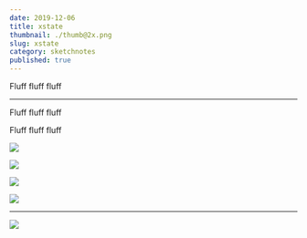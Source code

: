 ```yaml
---
date: 2019-12-06
title: xstate
thumbnail: ./thumb@2x.png
slug: xstate
category: sketchnotes
published: true
---
```



<SketchesContainer>

Fluff fluff fluff

<hr />

Fluff fluff fluff

Fluff fluff fluff

![](./AdvancedJS_1@2x.png)

![](./AdvancedJS_2@2x.png)

![](./AdvancedJS_3@2x.png)

![](./AdvancedJS_4@2x.png)

---

<FullSketchnote coursename="Build Web Apps with Gatsby and Contentful" courselink="http://bit.ly/advanjs">

![](./AdvancedJS--small.png)

</FullSketchnote>

</SketchesContainer>